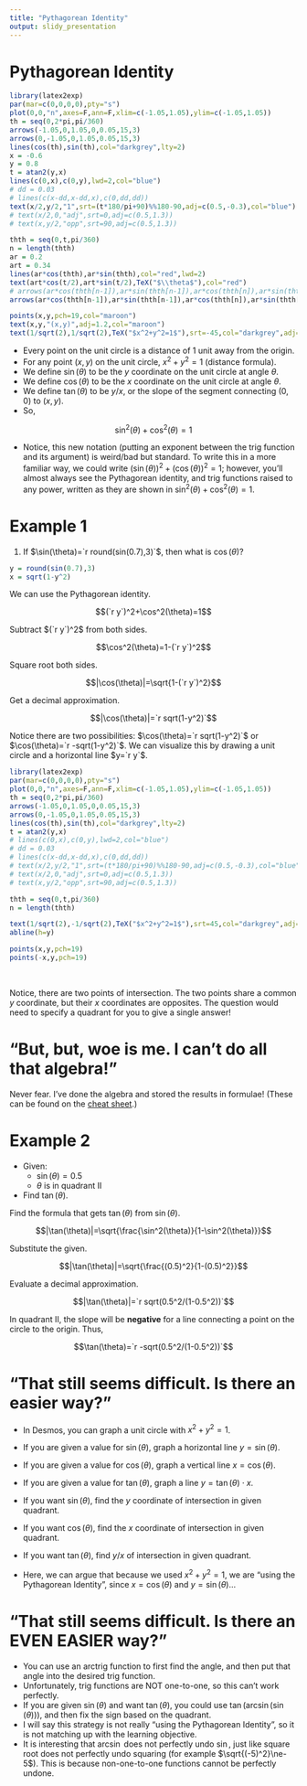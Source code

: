 ```yaml
---
title: "Pythagorean Identity"
output: slidy_presentation
---
```


# Pythagorean Identity

```r
library(latex2exp)
par(mar=c(0,0,0,0),pty="s")
plot(0,0,"n",axes=F,ann=F,xlim=c(-1.05,1.05),ylim=c(-1.05,1.05))
th = seq(0,2*pi,pi/360)
arrows(-1.05,0,1.05,0,0.05,15,3)
arrows(0,-1.05,0,1.05,0.05,15,3)
lines(cos(th),sin(th),col="darkgrey",lty=2)
x = -0.6
y = 0.8
t = atan2(y,x)
lines(c(0,x),c(0,y),lwd=2,col="blue")
# dd = 0.03
# lines(c(x-dd,x-dd,x),c(0,dd,dd))
text(x/2,y/2,"1",srt=(t*180/pi+90)%%180-90,adj=c(0.5,-0.3),col="blue")
# text(x/2,0,"adj",srt=0,adj=c(0.5,1.3))
# text(x,y/2,"opp",srt=90,adj=c(0.5,1.3))

thth = seq(0,t,pi/360)
n = length(thth)
ar = 0.2
art = 0.34
lines(ar*cos(thth),ar*sin(thth),col="red",lwd=2)
text(art*cos(t/2),art*sin(t/2),TeX("$\\theta$"),col="red")
# arrows(ar*cos(thth[n-1]),ar*sin(thth[n-1]),ar*cos(thth[n]),ar*sin(thth[n]),0.1,20,col="red",lwd=3)
arrows(ar*cos(thth[n-1]),ar*sin(thth[n-1]),ar*cos(thth[n]),ar*sin(thth[n]),0.05,30,col="red",lwd=2)

points(x,y,pch=19,col="maroon")
text(x,y,"(x,y)",adj=1.2,col="maroon")
text(1/sqrt(2),1/sqrt(2),TeX("$x^2+y^2=1$"),srt=-45,col="darkgrey",adj=c(0.5,-0.2))

```

* Every point on the unit circle is a distance of $1$ unit away from the origin.
* For any point $(x,y)$ on the unit circle, $x^2+y^2=1$ (distance formula).
* We define $\sin(\theta)$ to be the $y$ coordinate on the unit circle at angle $\theta$.
* We define $\cos(\theta)$ to be the $x$ coordinate on the unit circle at angle $\theta$.
* We define $\tan(\theta)$ to be $y/x$, or the slope of the segment connecting $(0,0)$ to $(x,y)$.
* So,

$$\sin^2(\theta)+\cos^2(\theta)=1$$

* Notice, this new notation (putting an exponent between the trig function and its argument) is weird/bad but standard. To write this in a more familiar way, we could write $(\sin(\theta))^2+(\cos(\theta))^2=1$; however, you'll almost always see the Pythagorean identity, and trig functions raised to any power, written as they are shown in $\sin^2(\theta)+\cos^2(\theta)=1$.

# Example 1

1. If $\sin(\theta)=`r round(sin(0.7),3)`$, then what is $\cos(\theta)$?

```r
y = round(sin(0.7),3)
x = sqrt(1-y^2)
```

We can use the Pythagorean identity.

$$(`r y`)^2+\cos^2(\theta)=1$$

Subtract $(`r y`)^2$ from both sides.

$$\cos^2(\theta)=1-(`r y`)^2$$

Square root both sides.

$$|\cos(\theta)|=\sqrt{1-(`r y`)^2}$$

Get a decimal approximation.


$$|\cos(\theta)|=`r sqrt(1-y^2)`$$


Notice there are two possibilities: $\cos(\theta)=`r sqrt(1-y^2)`$ or $\cos(\theta)=`r -sqrt(1-y^2)`$. We can visualize this by drawing a unit circle and a horizontal line $y=`r y`$.


```r
library(latex2exp)
par(mar=c(0,0,0,0),pty="s")
plot(0,0,"n",axes=F,ann=F,xlim=c(-1.05,1.05),ylim=c(-1.05,1.05))
th = seq(0,2*pi,pi/360)
arrows(-1.05,0,1.05,0,0.05,15,3)
arrows(0,-1.05,0,1.05,0.05,15,3)
lines(cos(th),sin(th),col="darkgrey",lty=2)
t = atan2(y,x)
# lines(c(0,x),c(0,y),lwd=2,col="blue")
# dd = 0.03
# lines(c(x-dd,x-dd,x),c(0,dd,dd))
# text(x/2,y/2,"1",srt=(t*180/pi+90)%%180-90,adj=c(0.5,-0.3),col="blue")
# text(x/2,0,"adj",srt=0,adj=c(0.5,1.3))
# text(x,y/2,"opp",srt=90,adj=c(0.5,1.3))

thth = seq(0,t,pi/360)
n = length(thth)

text(1/sqrt(2),-1/sqrt(2),TeX("$x^2+y^2=1$"),srt=45,col="darkgrey",adj=c(0.5,-0.2))
abline(h=y)

points(x,y,pch=19)
points(-x,y,pch=19)
```
\

Notice, there are two points of intersection. The two points share a common $y$ coordinate, but their $x$ coordinates are opposites. The question would need to specify a quadrant for you to give a single answer!

# "But, but, woe is me. I can't do all that algebra!"

Never fear. I've done the algebra and stored the results in formulae! (These can be found on the [cheat sheet](https://chadworley.github.io/a2/u13/rtt_cheat_sheet/cheat_sheet_uc_trig.pdf).)

\begin{align*}
\sin^2(\theta)+\cos^2(\theta)&=1 & |\sin(\theta)|&=\sqrt{1-\cos^2(\theta)} & |\cos(\theta)|&=\sqrt{1-\sin^2(\theta)}\\\\
\tan^2(\theta)+1&=\frac{1}{\cos^2(\theta)} & |\tan(\theta)|&=\sqrt{\frac{1-\cos^2(\theta)}{\cos^2(\theta)}} &
|\cos(\theta)|&=\sqrt{\frac{1}{\tan^2(\theta)+1}}\\\\
\tan^2(\theta)+1&=\frac{1}{1-\sin^2(\theta)} & |\tan(\theta)|&=\sqrt{\frac{\sin^2(\theta)}{1-\sin^2(\theta)}} &
|\sin(\theta)|&=\sqrt{\frac{\tan^2(\theta)}{\tan^2(\theta)+1}}\\\\
\end{align*}

# Example 2

* Given:
    * $\sin(\theta)=0.5$
    * $\theta$ is in quadrant II
* Find $\tan(\theta)$.

Find the formula that gets $\tan(\theta)$ from $\sin(\theta)$.

$$|\tan(\theta)|=\sqrt{\frac{\sin^2(\theta)}{1-\sin^2(\theta)}}$$

Substitute the given.

$$|\tan(\theta)|=\sqrt{\frac{(0.5)^2}{1-(0.5)^2}}$$

Evaluate a decimal approximation.


$$|\tan(\theta)|=`r sqrt(0.5^2/(1-0.5^2))`$$

In quadrant II, the slope will be **negative** for a line connecting a point on the circle to the origin. Thus,


$$\tan(\theta)=`r -sqrt(0.5^2/(1-0.5^2))`$$

# "That still seems difficult. Is there an easier way?"

* In Desmos, you can graph a unit circle with $x^2+y^2=1$.
* If you are given a value for $\sin(\theta)$, graph a horizontal line $y=\sin(\theta)$.
* If you are given a value for $\cos(\theta)$, graph a vertical line $x=\cos(\theta)$.
* If you are given a value for $\tan(\theta)$, graph a line $y=\tan(\theta)\cdot x$.
* If you want $\sin(\theta)$, find the $y$ coordinate of intersection in given quadrant.
* If you want $\cos(\theta)$, find the $x$ coordinate of intersection in given quadrant.
* If you want $\tan(\theta)$, find $y/x$ of intersection in given quadrant.

* Here, we can argue that because we used $x^2+y^2=1$, we are "using the Pythagorean Identity", since $x=\cos(\theta)$ and $y=\sin(\theta)$...

# "That still seems difficult. Is there an EVEN EASIER way?"

* You can use an arctrig function to first find the angle, and then put that angle into the desired trig function.
* Unfortunately, trig functions are NOT one-to-one, so this can't work perfectly.
* If you are given $\sin(\theta)$ and want $\tan(\theta)$, you could use $\tan(\arcsin(\sin(\theta)))$, and then fix the sign based on the quadrant.
* I will say this strategy is not really "using the Pythagorean Identity", so it is not matching up with the learning objective.
* It is interesting that $\arcsin$ does not perfectly undo $\sin$, just like square root does not perfectly undo squaring (for example $\sqrt{(-5)^2}\ne-5$). This is because non-one-to-one functions cannot be perfectly undone.




